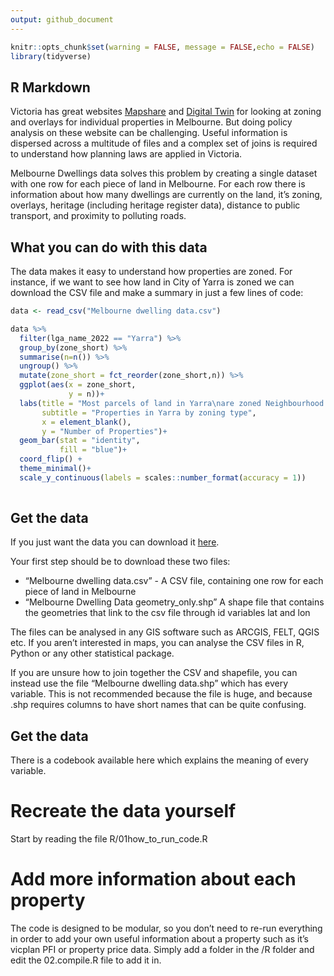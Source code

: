 ```yaml
---
output: github_document
---
```


```r
knitr::opts_chunk$set(warning = FALSE, message = FALSE,echo = FALSE) 
library(tidyverse)
```

## R Markdown

Victoria has great websites [Mapshare](https://mapshare.vic.gov.au/vicplan/) and [Digital Twin]([https://www.land.vic.gov.au/maps-and-spatial/digital-twin-victoria) for looking at zoning and overlays for individual properties in Melbourne. But doing policy analysis on these website can be challenging. Useful information is dispersed across a multitude of files and a complex set of joins is required to understand how planning laws are applied in Victoria. 

Melbourne Dwellings data solves this problem by creating a single dataset with one row for each piece of land in Melbourne. For each row there is information about how many dwellings are currently on the land, it's zoning, overlays, heritage (including heritage register data), distance to public transport, and proximity to polluting roads. 

## What you can do with this data

The data makes it easy to understand how properties are zoned. For instance, if we want to see how land in City of Yarra is zoned we can download the CSV file and make a summary in just a few lines of code: 

```r
data <- read_csv("Melbourne dwelling data.csv") 

data %>%
  filter(lga_name_2022 == "Yarra") %>% 
  group_by(zone_short) %>% 
  summarise(n=n()) %>% 
  ungroup() %>% 
  mutate(zone_short = fct_reorder(zone_short,n)) %>% 
  ggplot(aes(x = zone_short, 
             y = n))+
  labs(title = "Most parcels of land in Yarra\nare zoned Neighbourhood residential",
       subtitle = "Properties in Yarra by zoning type",
       x = element_blank(),
       y = "Number of Properties")+
  geom_bar(stat = "identity",
           fill = "blue")+
  coord_flip() +
  theme_minimal()+
  scale_y_continuous(labels = scales::number_format(accuracy = 1))
  

```

## Get the data
If you just want the data you can download it [here](https://drive.google.com/drive/folders/1wxzX66pj2BIfTIbev0Z7bVJcj1SomiZk?usp=sharing).

Your first step should be to download these two files:


* "Melbourne dwelling data.csv" - A CSV file, containing one row for each piece of land in Melbourne
* "Melbourne Dwelling Data geometry_only.shp" A shape file that contains the geometries that link to the csv file through id variables  lat and lon

The files can be analysed in any GIS software such as ARCGIS, FELT, QGIS etc.
If you aren't interested in maps, you can analyse the CSV files in R, Python or any other statistical package.

If you are unsure how to join together the CSV and shapefile, you can instead use the file "Melbourne dwelling data.shp" which has every variable. This is not recommended because the file is huge, and because .shp requires columns to have short names that can be quite confusing.

## Get the data
There is a codebook available here which explains the meaning of every variable. 

# Recreate the data yourself
Start by reading the file R/01how_to_run_code.R

# Add more information about each property
The code is designed to be modular, so you don't need to re-run everything in order to add your own useful information about a property such as it's vicplan PFI or property price data. Simply add a folder in the /R folder and edit the 02.compile.R file to add it in.

